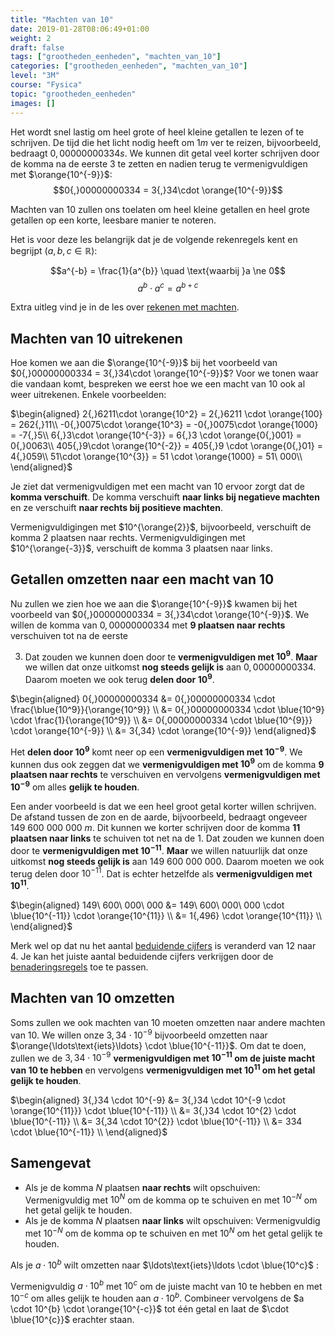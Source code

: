 ```yaml
---
title: "Machten van 10"
date: 2019-01-28T08:06:49+01:00
weight: 2
draft: false
tags: ["grootheden_eenheden", "machten_van_10"]
categories: ["grootheden_eenheden", "machten_van_10"]
level: "3M"
course: "Fysica"
topic: "grootheden_eenheden"
images: []
---
```


Het wordt snel lastig om heel grote of heel kleine getallen te lezen of te
schrijven.
De tijd die het licht nodig
heeft om $1 \si{ m}$ ver te reizen, bijvoorbeeld, bedraagt $0{,}00000000334 
\si{ s}$. We kunnen dit getal veel korter schrijven door de komma na de eerste
3 te zetten en nadien terug te vermenigvuldigen met $\orange{10^{-9}}$:
$$0{,}00000000334 = 3{,}34\cdot \orange{10^{-9}}$$

Machten van 10 zullen ons toelaten om heel kleine getallen en heel grote
getallen op een korte, leesbare manier te noteren.

Het is voor deze les belangrijk dat je de volgende rekenregels kent en begrijpt
($a, b, c \in \mathbb{R}$):

$$a^{-b} = \frac{1}{a^{b}} \quad \text{waarbij }a \ne 0$$
$$a^b \cdot a^c = a^{b+c}$$

Extra uitleg vind je in de les over [rekenen met
machten](../../wiskunde/rekenen/machten/#producten-van-machten).

## Machten van 10 uitrekenen

Hoe komen we aan die $\orange{10^{-9}}$ bij het voorbeeld van $0{,}00000000334 
= 3{,}34\cdot \orange{10^{-9}}$? Voor we tonen waar die vandaan komt, bespreken
we eerst hoe we een macht van 10 ook al weer uitrekenen. Enkele voorbeelden:

$\begin{aligned}
2{,}6211\cdot \orange{10^2} = 2{,}6211 \cdot \orange{100} = 262{,}11\\
 -0{,}0075\cdot \orange{10^3} = -0{,}0075\cdot \orange{1000} = -7{,}5\\
 6{,}3\cdot \orange{10^{-3}} = 6{,}3 \cdot \orange{0{,}001} = 0{,}0063\\
 405{,}9\cdot \orange{10^{-2}} = 405{,}9 \cdot \orange{0{,}01} = 4{,}059\\
 51\cdot \orange{10^{3}} = 51 \cdot \orange{1000} = 51\ 000\\
\end{aligned}$

Je ziet dat vermenigvuldigen met een macht van 10
ervoor zorgt dat de **komma verschuift**.
De komma verschuift **naar links bij negatieve machten** en ze verschuift **naar rechts bij positieve machten**.

Vermenigvuldigingen met $10^{\orange{2}}$, bijvoorbeeld, verschuift de komma <span class="orange">2 plaatsen naar rechts</span>.
Vermenigvuldigingen met $10^{\orange{-3}}$, verschuift de komma <span class="orange">3 plaatsen naar links</span>.

## Getallen omzetten naar een macht van 10

Nu zullen we zien hoe we aan die $\orange{10^{-9}}$ kwamen bij het voorbeeld
van $0{,}00000000334 = 3{,}34\cdot \orange{10^{-9}}$.
We willen de komma van $0{,}00000000334$ met
**<span class="blue">9 plaatsen naar rechts</span>** verschuiven tot na de eerste

3. Dat zouden we kunnen doen door te
   **<span class="blue">vermenigvuldigen met $10^9$</span>**.
   **Maar** we willen dat onze uitkomst
   **<span class="orange">nog steeds gelijk is</span>** aan $0{,}00000000334$. Daarom
   moeten we ook terug
   **<span class="orange">delen door $10^9$</span>**.

$\begin{aligned}
0{,}00000000334 &= 0{,}00000000334 \cdot \frac{\blue{10^9}}{\orange{10^9}} \\
 &= 0{,}00000000334 \cdot \blue{10^9} \cdot \frac{1}{\orange{10^9}} \\
 &= 0{,00000000334 \cdot \blue{10^{9}}} \cdot \orange{10^{-9}} \\
 &= 3{,34} \cdot \orange{10^{-9}}
\end{aligned}$

Het **<span class="orange">delen door $10^9$</span>** komt neer op
een **<span class="orange">vermenigvuldigen met $10^{-9}$</span>**. We kunnen dus ook
zeggen dat we
**<span class="blue">vermenigvuldigen met $10^9$</span>** om de komma
**<span class="blue">9 plaatsen naar rechts</span>** te verschuiven en vervolgens
**<span class="orange">vermenigvuldigen met $10^{-9}$</span>** om alles
**<span class="orange">gelijk te houden</span>**.

Een ander voorbeeld is dat we een heel groot getal korter willen schrijven. De
afstand tussen de zon en de aarde, bijvoorbeeld, bedraagt ongeveer
$149\ 600\ 000\ 000\ \si{m}$. Dit kunnen we korter schrijven door de komma
**<span class="blue">11 plaatsen naar links</span>** te schuiven tot net na de 1.
Dat zouden we kunnen doen door te
**<span class="blue">vermenigvuldigen met $10^{-11}$</span>**. **Maar** we willen
natuurlijk dat onze uitkomst
**<span class="orange">nog steeds gelijk is</span>** aan $149\ 600\ 000\ 000$.
Daarom moeten we ook terug delen door $10^{-11}$. Dat is echter hetzelfde als
**<span class="orange">vermenigvuldigen met $10^{11}$</span>**.

$\begin{aligned}
149\ 600\ 000\ 000 &= 149\ 600\ 000\ 000 \cdot \blue{10^{-11}} \cdot \orange{10^{11}} \\
 &= 1{,496} \cdot \orange{10^{11}} \\
\end{aligned}$

Merk wel op dat nu het aantal [beduidende cijfers](beduidende_cijfers) is
veranderd van 12 naar 4. Je kan het juiste aantal beduidende cijfers
verkrijgen door de [benaderingsregels](benaderingsregels) toe te passen.

## Machten van 10 omzetten

Soms zullen we ook machten van 10 moeten omzetten naar andere machten van 10.
We willen onze $3{,}34 \cdot 10^{-9}$ bijvoorbeeld omzetten naar
$\orange{\ldots\text{iets}\ldots} \cdot \blue{10^{-11}}$. Om dat te doen,
zullen we de $3{,}34 \cdot 10^{-9}$
**<span class="blue">vermenigvuldigen met $10^{-11}$ om de juiste macht van 10 te hebben</span>**
en vervolgens
**<span class="orange">vermenigvuldigen met $10^{11}$ om het getal gelijk te houden</span>**.

$\begin{aligned}
3{,}34 \cdot 10^{-9} &= 3{,}34 \cdot 10^{-9 \cdot \orange{10^{11}}} \cdot \blue{10^{-11}} \\
 &= 3{,}34 \cdot 10^{2} \cdot \blue{10^{-11}} \\
 &= 3{,34 \cdot 10^{2}} \cdot \blue{10^{-11}} \\
 &= 334 \cdot \blue{10^{-11}} \\
\end{aligned}$

## Samengevat

<Attention title="Omzetten naar macht van 10">


-   Als je de komma $N$ plaatsen **naar rechts** wilt opschuiven:
    Vermenigvuldig met <span class="blue">$10^{N}$ om de komma op te schuiven</span> en met <span class="orange">$10^{-N}$ om het getal gelijk te houden</span>.
-   Als je de komma $N$ plaatsen **naar links** wilt opschuiven:
    Vermenigvuldig met <span class="blue">$10^{-N}$ om de komma op te schuiven</span> en met <span class="orange">$10^N$ om het getal gelijk te houden</span>.

</Attention>

<Attention title="Omzetten van een macht van 10">

Als je $a \cdot 10^b$ wilt omzetten naar $\ldots\text{iets}\ldots \cdot
\blue{10^c}$ <Mute text="(met $a, b, c \in \mathbb{R}$)" />:

Vermenigvuldig $a \cdot 10^b$ met
<span class="blue">$10^{c}$ om de juiste macht van 10 te hebben</span> en met
<span class="orange">$10^{-c}$ om alles gelijk te houden</span> aan $a \cdot 10^b$.
Combineer vervolgens de $a \cdot 10^{b} \cdot \orange{10^{-c}}$ tot één getal en
laat de $\cdot \blue{10^{c}}$ erachter staan.

</Attention>
